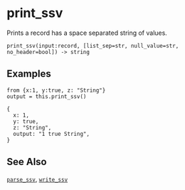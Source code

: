 
# print_ssv

Prints a record has a space separated string of values.

```tql
print_ssv(input:record, [list_sep=str, null_value=str, no_header=bool]) -> string
```

<Docs operator="print_ssv" separator_text="space" list_sep="," null_value="-"/>

## Examples

```tql
from {x:1, y:true, z: "String"}
output = this.print_ssv()
```
```tql
{
  x: 1,
  y: true,
  z: "String",
  output: "1 true String",
}
```

## See Also

[`parse_ssv`](./parse_ssv.mdx), [`write_ssv`](../operators/write_ssv.md)
